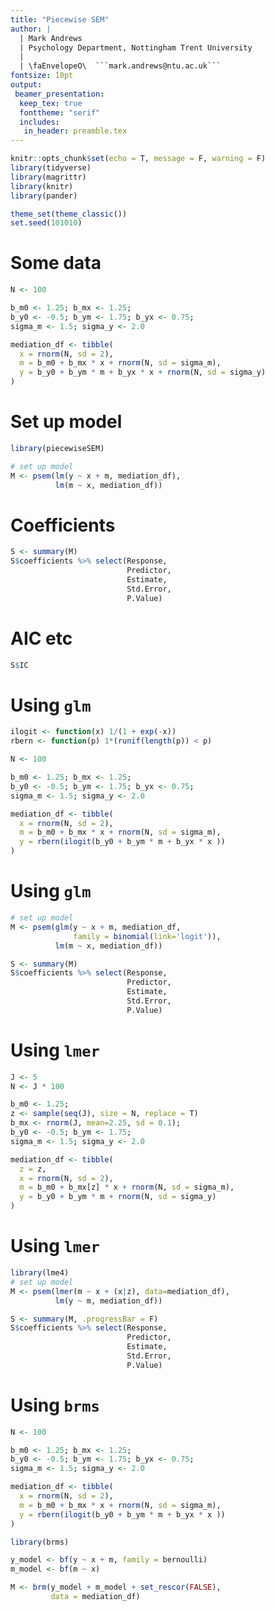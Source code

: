 ```yaml
---
title: "Piecewise SEM"
author: |
  | Mark Andrews
  | Psychology Department, Nottingham Trent University
  | 
  | \faEnvelopeO\  ```mark.andrews@ntu.ac.uk```
fontsize: 10pt
output:
 beamer_presentation:
  keep_tex: true
  fonttheme: "serif"
  includes:
   in_header: preamble.tex
---
```


```r
knitr::opts_chunk$set(echo = T, message = F, warning = F)
library(tidyverse)
library(magrittr)
library(knitr)
library(pander)

theme_set(theme_classic())
set.seed(101010)

```

# Some data

```r

N <- 100

b_m0 <- 1.25; b_mx <- 1.25; 
b_y0 <- -0.5; b_ym <- 1.75; b_yx <- 0.75;
sigma_m <- 1.5; sigma_y <- 2.0

mediation_df <- tibble(
  x = rnorm(N, sd = 2),
  m = b_m0 + b_mx * x + rnorm(N, sd = sigma_m),
  y = b_y0 + b_ym * m + b_yx * x + rnorm(N, sd = sigma_y)
)

```

# Set up model

```r
library(piecewiseSEM)

# set up model
M <- psem(lm(y ~ x + m, mediation_df), 
          lm(m ~ x, mediation_df))

```


# Coefficients

```r
S <- summary(M)
S$coefficients %>% select(Response, 
                          Predictor, 
                          Estimate, 
                          Std.Error, 
                          P.Value)
```

# AIC etc

```r
S$IC
```

# Using `glm`

```r
ilogit <- function(x) 1/(1 + exp(-x))
rbern <- function(p) 1*(runif(length(p)) < p)

N <- 100

b_m0 <- 1.25; b_mx <- 1.25; 
b_y0 <- -0.5; b_ym <- 1.75; b_yx <- 0.75;
sigma_m <- 1.5; sigma_y <- 2.0

mediation_df <- tibble(
  x = rnorm(N, sd = 2),
  m = b_m0 + b_mx * x + rnorm(N, sd = sigma_m),
  y = rbern(ilogit(b_y0 + b_ym * m + b_yx * x ))
)

```

# Using `glm`

```r
# set up model
M <- psem(glm(y ~ x + m, mediation_df, 
              family = binomial(link='logit')), 
          lm(m ~ x, mediation_df))

S <- summary(M)
S$coefficients %>% select(Response, 
                          Predictor, 
                          Estimate, 
                          Std.Error, 
                          P.Value)

```

# Using `lmer`

```r
J <- 5
N <- J * 100

b_m0 <- 1.25; 
z <- sample(seq(J), size = N, replace = T)
b_mx <- rnorm(J, mean=2.25, sd = 0.1); 
b_y0 <- -0.5; b_ym <- 1.75; 
sigma_m <- 1.5; sigma_y <- 2.0

mediation_df <- tibble(
  z = z,
  x = rnorm(N, sd = 2),
  m = b_m0 + b_mx[z] * x + rnorm(N, sd = sigma_m),
  y = b_y0 + b_ym * m + rnorm(N, sd = sigma_y)
)

```

# Using `lmer`

```r
library(lme4)
# set up model
M <- psem(lmer(m ~ x + (x|z), data=mediation_df), 
          lm(y ~ m, mediation_df))

S <- summary(M, .progressBar = F)
S$coefficients %>% select(Response, 
                          Predictor, 
                          Estimate, 
                          Std.Error, 
                          P.Value)

```

# Using `brms`

```r
N <- 100

b_m0 <- 1.25; b_mx <- 1.25; 
b_y0 <- -0.5; b_ym <- 1.75; b_yx <- 0.75;
sigma_m <- 1.5; sigma_y <- 2.0

mediation_df <- tibble(
  x = rnorm(N, sd = 2),
  m = b_m0 + b_mx * x + rnorm(N, sd = sigma_m),
  y = rbern(ilogit(b_y0 + b_ym * m + b_yx * x ))
)

library(brms)

y_model <- bf(y ~ x + m, family = bernoulli)
m_model <- bf(m ~ x)

M <- brm(y_model + m_model + set_rescor(FALSE),
         data = mediation_df)

```


